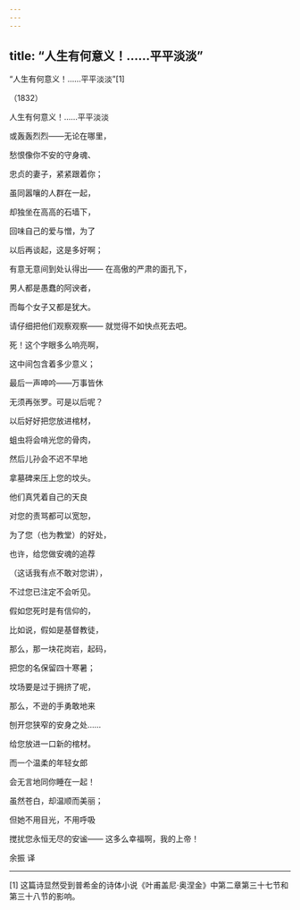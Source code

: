 ```yaml
---
---
---
```

title: “人生有何意义！……平平淡淡”
---



“人生有何意义！……平平淡淡”[1]


（1832）

人生有何意义！……平平淡淡

或轰轰烈烈——无论在哪里，

愁恨像你不安的守身魂、

忠贞的妻子，紧紧跟着你；

虽同嚣嚷的人群在一起，

却独坐在高高的石墙下，

回味自己的爱与憎，为了

以后再谈起，这是多好啊；

有意无意间到处认得出—— 在高傲的严肃的面孔下，

男人都是愚蠢的阿谀者，

而每个女子又都是犹大。

请仔细把他们观察观察—— 就觉得不如快点死去吧。

死！这个字眼多么响亮啊，

这中间包含着多少意义；

最后一声呻吟——万事皆休

无须再张罗。可是以后呢？

以后好好把您放进棺材，

蛆虫将会啃光您的骨肉，

然后儿孙会不迟不早地

拿墓碑来压上您的坟头。

他们真凭着自己的天良

对您的责骂都可以宽恕，

为了您（也为教堂）的好处，

也许，给您做安魂的追荐

（这话我有点不敢对您讲），

不过您已注定不会听见。





假如您死时是有信仰的，

比如说，假如是基督教徒，

那么，那一块花岗岩，起码，

把您的名保留四十寒暑；

坟场要是过于拥挤了呢，

那么，不逊的手勇敢地来

刨开您狭窄的安身之处……

给您放进一口新的棺材。

而一个温柔的年轻女郎

会无言地同你睡在一起！

虽然苍白，却温顺而美丽；

但她不用目光，不用呼吸

搅扰您永恒无尽的安谧—— 这多么幸福啊，我的上帝！

余振 译



* * *



[1] 这篇诗显然受到普希金的诗体小说《叶甫盖尼·奥涅金》中第二章第三十七节和第三十八节的影响。